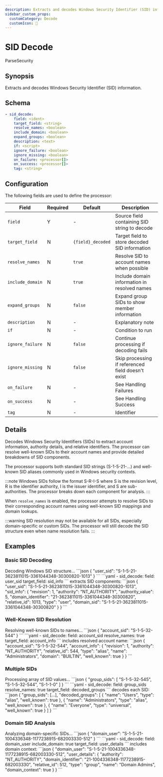```yaml
---
description: Extracts and decodes Windows Security Identifier (SID) information
sidebar_custom_props:
  customCategory: Decode
  customIcon: 🔐
---
```


# SID Decode

<span className="theme-doc-version-badge badge badge--primary">Parse</span><span className="theme-doc-version-badge badge badge--secondary">Security</span>

## Synopsis

Extracts and decodes Windows Security Identifier (SID) information.

## Schema

```yaml {2-3}
- sid_decode:
    field: <ident>
    target_field: <string>
    resolve_names: <boolean>
    include_domain: <boolean>
    expand_groups: <boolean>
    description: <text>
    if: <script>
    ignore_failure: <boolean>
    ignore_missing: <boolean>
    on_failure: <processor[]>
    on_success: <processor[]>
    tag: <string>
```

## Configuration

The following fields are used to define the processor:

|Field|Required|Default|Description|
|---|---|---|---|
|`field`|Y|-|Source field containing SID string to decode|
|`target_field`|N|`{field}_decoded`|Target field to store decoded SID information|
|`resolve_names`|N|`true`|Resolve SID to account names when possible|
|`include_domain`|N|`true`|Include domain information in resolved names|
|`expand_groups`|N|`false`|Expand group SIDs to show member information|
|`description`|N|-|Explanatory note|
|`if`|N|-|Condition to run|
|`ignore_failure`|N|`false`|Continue processing if decoding fails|
|`ignore_missing`|N|`false`|Skip processing if referenced field doesn't exist|
|`on_failure`|N|-|See <Topic id="handling-failures">Handling Failures</Topic>|
|`on_success`|N|-|See <Topic id="handling-success">Handling Success</Topic>|
|`tag`|N|-|Identifier|

## Details

Decodes Windows Security Identifiers (SIDs) to extract account information, authority details, and relative identifiers. The processor can resolve well-known SIDs to their account names and provide detailed breakdowns of SID components.

The processor supports both standard SID strings (S-1-5-21-...) and well-known SID aliases commonly used in Windows security contexts.

:::note
Windows SIDs follow the format S-R-I-S where S is the revision level, R is the identifier authority, I is the issuer identifier, and S are sub-authorities. The processor breaks down each component for analysis.
:::

When `resolve_names` is enabled, the processor attempts to resolve SIDs to their corresponding account names using well-known SID mappings and domain lookups.

:::warning
SID resolution may not be available for all SIDs, especially domain-specific or custom SIDs. The processor will still decode the SID structure even when name resolution fails.
:::

## Examples

### Basic SID Decoding

<ExampleGrid>
  <CommentCol>
    Decoding Windows SID structure...
  </CommentCol>
  <CodeCol>
    ```json
    {
      "user_sid": "S-1-5-21-3623811015-3361044348-30300820-1013"
    }
    ```
    ```yaml
    - sid_decode:
        field: user_sid
        target_field: sid_info
    ```
  </CodeCol>
  <CommentCol>
    extracts SID components:
  </CommentCol>
  <CodeCol>
    ```json
    {
      "user_sid": "S-1-5-21-3623811015-3361044348-30300820-1013",
      "sid_info": {
        "revision": 1,
        "authority": "NT_AUTHORITY",
        "authority_value": 5,
        "domain_identifier": "21-3623811015-3361044348-30300820",
        "relative_id": 1013,
        "type": "user",
        "domain_sid": "S-1-5-21-3623811015-3361044348-30300820"
      }
    }
    ```
  </CodeCol>
</ExampleGrid>

### Well-Known SID Resolution

<ExampleGrid>
  <CommentCol>
    Resolving well-known SIDs to names...
  </CommentCol>
  <CodeCol>
    ```json
    {
      "account_sid": "S-1-5-32-544"
    }
    ```
    ```yaml
    - sid_decode:
        field: account_sid
        resolve_names: true
        target_field: account_info
    ```
  </CodeCol>
  <CommentCol>
    includes resolved account name:
  </CommentCol>
  <CodeCol>
    ```json
    {
      "account_sid": "S-1-5-32-544",
      "account_info": {
        "revision": 1,
        "authority": "NT_AUTHORITY",
        "relative_id": 544,
        "type": "alias",
        "name": "Administrators",
        "domain": "BUILTIN",
        "well_known": true
      }
    }
    ```
  </CodeCol>
</ExampleGrid>

### Multiple SIDs

<ExampleGrid>
  <CommentCol>
    Processing array of SID values...
  </CommentCol>
  <CodeCol>
    ```json
    {
      "group_sids": [
        "S-1-5-32-545",
        "S-1-5-32-544",
        "S-1-1-0"
      ]
    }
    ```
    ```yaml
    - sid_decode:
        field: group_sids
        resolve_names: true
        target_field: decoded_groups
    ```
  </CodeCol>
  <CommentCol>
    decodes each SID:
  </CommentCol>
  <CodeCol>
    ```json
    {
      "group_sids": [...],
      "decoded_groups": [
        {
          "name": "Users",
          "type": "alias",
          "well_known": true
        },
        {
          "name": "Administrators", 
          "type": "alias",
          "well_known": true
        },
        {
          "name": "Everyone",
          "type": "universal",
          "well_known": true
        }
      ]
    }
    ```
  </CodeCol>
</ExampleGrid>

### Domain SID Analysis

<ExampleGrid>
  <CommentCol>
    Analyzing domain-specific SIDs...
  </CommentCol>
  <CodeCol>
    ```json
    {
      "domain_user": "S-1-5-21-1004336348-1177238915-682003330-512"
    }
    ```
    ```yaml
    - sid_decode:
        field: domain_user
        include_domain: true
        target_field: user_details
    ```
  </CodeCol>
  <CommentCol>
    includes domain context:
  </CommentCol>
  <CodeCol>
    ```json
    {
      "domain_user": "S-1-5-21-1004336348-1177238915-682003330-512",
      "user_details": {
        "authority": "NT_AUTHORITY",
        "domain_identifier": "21-1004336348-1177238915-682003330",
        "relative_id": 512,
        "type": "group",
        "name": "Domain Admins",
        "domain_context": true
      }
    }
    ```
  </CodeCol>
</ExampleGrid>